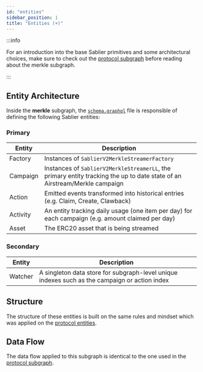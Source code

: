 ```yaml
---
id: "entities"
sidebar_position: 1
title: "Entities (+)"
---
```


:::info

For an introduction into the base Sablier primitives and some architectural choices, make sure to check out the
[protocol subgraph](/api/subgraphs/protocol/entities) before reading about the merkle subgraph.

:::

## Entity Architecture

Inside the **merkle** subgraph, the
[`schema.graphql`](https://github.com/sablier-labs/v2-subgraphs/blob/main/apps/merkle/schema.graphql) file is
responsible of defining the following Sablier entities:

### Primary

| Entity   | Description                                                                                                                |
| -------- | -------------------------------------------------------------------------------------------------------------------------- |
| Factory  | Instances of `SablierV2MerkleStreamerFactory`                                                                              |
| Campaign | Instances of `SablierV2MerkleStreamerLL`, the primary entity tracking the up to date state of an Airstream/Merkle campaign |
| Action   | Emitted events transformed into historical entries (e.g. Claim, Create, Clawback)                                          |
| Activity | An entity tracking daily usage (one item per day) for each campaign (e.g. amount claimed per day)                          |
| Asset    | The ERC20 asset that is being streamed                                                                                     |

### Secondary

| Entity  | Description                                                                                   |
| ------- | --------------------------------------------------------------------------------------------- |
| Watcher | A singleton data store for subgraph-level unique indexes such as the campaign or action index |

## Structure

The structure of these entities is built on the same rules and mindset which was applied on the
[protocol entities](/api/subgraphs/protocol/structure).

## Data Flow

The data flow applied to this subgraph is identical to the one used in the
[protocol subgraph](/api/subgraphs/protocol/flow).
